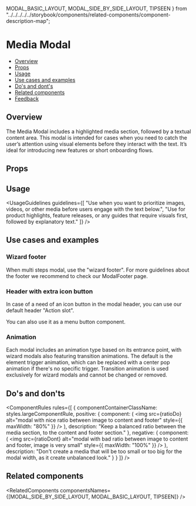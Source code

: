   MODAL_BASIC_LAYOUT,
  MODAL_SIDE_BY_SIDE_LAYOUT,
  TIPSEEN
} from "../../../../../storybook/components/related-components/component-description-map";

<Meta of={MediaModalStories} />

# Media Modal

- [Overview](#overview)
- [Props](#props)
- [Usage](#usage)
- [Use cases and examples](#use-cases-and-examples)
- [Do's and dont's](do's-and-don'ts)
- [Related components](#related-components)
- [Feedback](#feedback)

## Overview

The Media Modal includes a highlighted media section, followed by a textual content area. This modal is intended for cases when you need to catch the user’s attention using visual elements before they interact with the text. It’s ideal for introducing new features or short onboarding flows.

<Canvas of={MediaModalStories.Overview} />

## Props

<PropsTable />

## Usage

<UsageGuidelines
  guidelines={[
    "Use when you want to prioritize images, videos, or other media before users engage with the text below.",
    "Use for product highlights, feature releases, or any guides that require visuals first, followed by explanatory text."
  ]}
/>

<MediaModalTip />

## Use cases and examples

### Wizard footer

When multi steps modal, use the "wizard footer". For more guidelines about the footer we recommend to check our <StorybookLink page="Feedback/Modal [New]/Footer">ModalFooter</StorybookLink> page.

<Canvas of={MediaModalStories.Wizard} />

### Header with extra icon button

In case of a need of an icon button in the modal header, you can use our default header "Action slot".

You can also use it as a <StorybookLink page="Buttons/MenuButton">menu button</StorybookLink> component.

<Canvas of={MediaModalStories.HeaderWithExtraIconButton} />

### Animation

Each modal includes an animation type based on its entrance point, with wizard modals also featuring transition animations. The default is the element trigger animation, which can be replaced with a center pop animation if there's no specific trigger. Transition animation is used exclusively for wizard modals and cannot be changed or removed.

<Canvas of={MediaModalStories.Animation} />

## Do's and don'ts

<ComponentRules
  rules={[
    {
      componentContainerClassName: styles.largeComponentRule,
      positive: {
        component: (
          <img
            src={ratioDo}
            alt="modal with nice ratio between image to content and footer"
            style={{ maxWidth: "80%" }}
          />
        ),
        description: "Keep a balanced ratio between the media section, to the content and footer section."
      },
      negative: {
        component: (
          <img
            src={ratioDont}
            alt="modal with bad ratio between image to content and footer, image is very small"
            style={{ maxWidth: "100%" }}
          />
        ),
        description:
          "Don't create a media that will be too small or too big for the modal width, as it create unbalanced look."
      }
    }
  ]}
/>

## Related components

<RelatedComponents componentsNames={[MODAL_SIDE_BY_SIDE_LAYOUT, MODAL_BASIC_LAYOUT, TIPSEEN]} />
